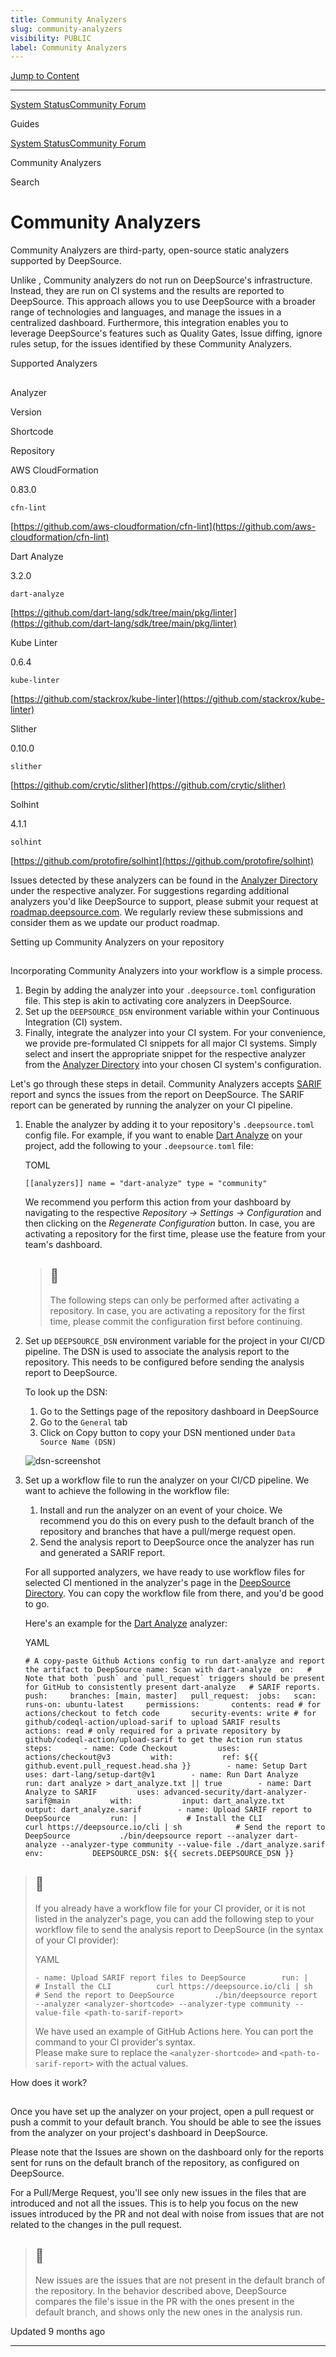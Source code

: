 ```yaml
---
title: Community Analyzers
slug: community-analyzers
visibility: PUBLIC
label: Community Analyzers
---
```


[Jump to Content](#content)

---

[System Status](https://deepsourcestatus.com/)[Community Forum](https://discuss.deepsource.com/)

Guides

[System Status](https://deepsourcestatus.com/)[Community Forum](https://discuss.deepsource.com/)

Community Analyzers

Search

# Community Analyzers

Community Analyzers are third-party, open-source static analyzers supported by DeepSource.

Unlike , Community analyzers do not run on DeepSource's infrastructure. Instead, they are run on CI systems and the results are reported to DeepSource. This approach allows you to use DeepSource with a broader range of technologies and languages, and manage the issues in a centralized dashboard. Furthermore, this integration enables you to leverage DeepSource's features such as Quality Gates, Issue diffing, ignore rules setup, for the issues identified by these Community Analyzers.

Supported Analyzers

## [](#supported-analyzers)

Analyzer

Version

Shortcode

Repository

AWS CloudFormation

0.83.0

`cfn-lint`

[https://github.com/aws-cloudformation/cfn-lint](https://github.com/aws-cloudformation/cfn-lint)

Dart Analyze

3.2.0

`dart-analyze`

[https://github.com/dart-lang/sdk/tree/main/pkg/linter](https://github.com/dart-lang/sdk/tree/main/pkg/linter)

Kube Linter

0.6.4

`kube-linter`

[https://github.com/stackrox/kube-linter](https://github.com/stackrox/kube-linter)

Slither

0.10.0

`slither`

[https://github.com/crytic/slither](https://github.com/crytic/slither)

Solhint

4.1.1

`solhint`

[https://github.com/protofire/solhint](https://github.com/protofire/solhint)

Issues detected by these analyzers can be found in the [Analyzer Directory](https://app.deepsource.com/directory/) under the respective analyzer. For suggestions regarding additional analyzers you'd like DeepSource to support, please submit your request at [roadmap.deepsource.com](https://roadmap.deepsource.com). We regularly review these submissions and consider them as we update our product roadmap.

Setting up Community Analyzers on your repository

## [](#setting-up-community-analyzers-on-your-repository)

Incorporating Community Analyzers into your workflow is a simple process.

1.  Begin by adding the analyzer into your `.deepsource.toml` configuration file. This step is akin to activating core analyzers in DeepSource.
2.  Set up the `DEEPSOURCE_DSN` environment variable within your Continuous Integration (CI) system.
3.  Finally, integrate the analyzer into your CI system. For your convenience, we provide pre-formulated CI snippets for all major CI systems. Simply select and insert the appropriate snippet for the respective analyzer from the [Analyzer Directory](https://app.deepsource.com/directory) into your chosen CI system's configuration.

Let's go through these steps in detail. Community Analyzers accepts [SARIF](https://sarifweb.azurewebsites.net/) report and syncs the issues from the report on DeepSource. The SARIF report can be generated by running the analyzer on your CI pipeline.

1.  Enable the analyzer by adding it to your repository's `.deepsource.toml` config file. For example, if you want to enable [Dart Analyze](https://app.deepsource.com/directory/analyzers/dart-analyze) on your project, add the following to your `.deepsource.toml` file:

    TOML

    `[[analyzers]] name = "dart-analyze" type = "community"`

    We recommend you perform this action from your dashboard by navigating to the respective _Repository → Settings → Configuration_ and then clicking on the _Regenerate Configuration_ button. In case, you are activating a repository for the first time, please use the feature from your team's dashboard.

    > ## 🚧
    >
    > The following steps can only be performed after activating a repository. In case, you are activating a repository for the first time, please commit the configuration first before continuing.

2.  Set up `DEEPSOURCE_DSN` environment variable for the project in your CI/CD pipeline. The DSN is used to associate the analysis report to the repository. This needs to be configured before sending the analysis report to DeepSource.

    To look up the DSN:

    1.  Go to the Settings page of the repository dashboard in DeepSource
    2.  Go to the `General` tab
    3.  Click on Copy button to copy your DSN mentioned under `Data Source Name (DSN)`

    ![dsn-screenshot](https://files.readme.io/bd22ec7-In_1.png)

3.  Set up a workflow file to run the analyzer on your CI/CD pipeline. We want to achieve the following in the workflow file:

    1.  Install and run the analyzer on an event of your choice. We recommend you do this on every push to the default branch of the repository and branches that have a pull/merge request open.
    2.  Send the analysis report to DeepSource once the analyzer has run and generated a SARIF report.

    For all supported analyzers, we have ready to use workflow files for selected CI mentioned in the analyzer's page in the [DeepSource Directory](https://app.deepsource.com/directory/#community-analyzers). You can copy the workflow file from there, and you'd be good to go.

    Here's an example for the [Dart Analyze](https://app.deepsource.com/directory/analyzers/dart-analyze) analyzer:

    YAML

    `` # A copy-paste Github Actions config to run dart-analyze and report the artifact to DeepSource name: Scan with dart-analyze  on:   # Note that both `push` and `pull_request` triggers should be present for GitHub to consistently present dart-analyze   # SARIF reports.   push:     branches: [main, master]   pull_request:  jobs:   scan:     runs-on: ubuntu-latest     permissions:       contents: read # for actions/checkout to fetch code       security-events: write # for github/codeql-action/upload-sarif to upload SARIF results       actions: read # only required for a private repository by github/codeql-action/upload-sarif to get the Action run status     steps:       - name: Code Checkout         uses: actions/checkout@v3         with:           ref: ${{ github.event.pull_request.head.sha }}        - name: Setup Dart         uses: dart-lang/setup-dart@v1        - name: Run Dart Analyze         run: dart analyze > dart_analyze.txt || true        - name: Dart Analyze to SARIF         uses: advanced-security/dart-analyzer-sarif@main         with:           input: dart_analyze.txt           output: dart_analyze.sarif        - name: Upload SARIF report to DeepSource         run: |           # Install the CLI           curl https://deepsource.io/cli | sh            # Send the report to DeepSource           ./bin/deepsource report --analyzer dart-analyze --analyzer-type community --value-file ./dart_analyze.sarif          env:           DEEPSOURCE_DSN: ${{ secrets.DEEPSOURCE_DSN }} ``

> ## 📘
>
> If you already have a workflow file for your CI provider, or it is not listed in the analyzer's page, you can add the following step to your workflow file to send the analysis report to DeepSource (in the syntax of your CI provider):
>
> YAML
>
> `- name: Upload SARIF report files to DeepSource        run: |          # Install the CLI          curl https://deepsource.io/cli | sh           # Send the report to DeepSource         ./bin/deepsource report --analyzer <analyzer-shortcode> --analyzer-type community --value-file <path-to-sarif-report>`
>
> We have used an example of GitHub Actions here. You can port the command to your CI provider's syntax.  
> Please make sure to replace the `<analyzer-shortcode>` and `<path-to-sarif-report>` with the actual values.

How does it work?

## [](#how-does-it-work)

Once you have set up the analyzer on your project, open a pull request or push a commit to your default branch. You should be able to see the issues from the analyzer on your project's dashboard in DeepSource.

Please note that the Issues are shown on the dashboard only for the reports sent for runs on the default branch of the repository, as configured on DeepSource.

For a Pull/Merge Request, you'll see only new issues in the files that are introduced and not all the issues. This is to help you focus on the new issues introduced by the PR and not deal with noise from issues that are not related to the changes in the pull request.

> ## 📘
>
> New issues are the issues that are not present in the default branch of the repository. In the behavior described above, DeepSource compares the file's issue in the PR with the ones present in the default branch, and shows only the new ones in the analysis run.

Updated 9 months ago

---
